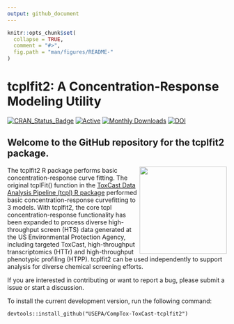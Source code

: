 ```yaml
---
output: github_document
---
```


<!-- README.md is generated from README.Rmd. Please edit that file -->

```r
knitr::opts_chunk$set(
  collapse = TRUE,
  comment = "#>",
  fig.path = "man/figures/README-"
)
```

# tcplfit2: A Concentration-Response Modeling Utility

<!-- badges: start -->

[![CRAN_Status_Badge](https://www.r-pkg.org/badges/version/tcplfit2)](https://cran.r-project.org/package=tcplfit2)
[![Active](http://img.shields.io/badge/Status-Active-green.svg)](https://cran.r-project.org/package=tcplfit2) 
[![Monthly Downloads](https://cranlogs.r-pkg.org/badges/last-month/tcplfit2?color=7BAFD4)](https://cranlogs.r-pkg.org/badges/last-month/tcplfit2?color=7BAFD4)
[![DOI](https://zenodo.org/badge/doi/10.32614/CRAN.package.tcplfit2.svg)](http://dx.doi.org/10.32614/CRAN.package.tcplfit2)

<!-- badges: end -->

## Welcome to the GitHub repository for the tcplfit2 package.

<a href="https://cran.r-project.org/web/packages/tcplfit2/index.html"><img src="vignettes/img/tcplfit2_hex.png" width="200" align="right" /></a>

The tcplfit2 R package performs basic concentration-response curve fitting. The original tcplFit() function in the [ToxCast Data Analysis Pipeline (tcpl) R package](https://github.com/USEPA/CompTox-ToxCast-tcpl) performed basic concentration-response curvefitting to 3 models. With tcplfit2, the core tcpl concentration-response functionality has been expanded to process diverse high-throughput screen (HTS) data generated at the US Environmental Protection Agency, including targeted ToxCast, high-throughput transcriptomics (HTTr) and high-throughput phenotypic profiling (HTPP). tcplfit2 can be used independently to support analysis for diverse chemical screening efforts.

If you are interested in contributing or want to report a bug, please submit a issue or start a discussion. 

To install the current development version, run the following command: 

    devtools::install_github("USEPA/CompTox-ToxCast-tcplfit2")

